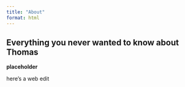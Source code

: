 ```yaml
---
title: "About"
format: html
---
```


## Everything you never wanted to know about Thomas

**placeholder**

here's a web edit